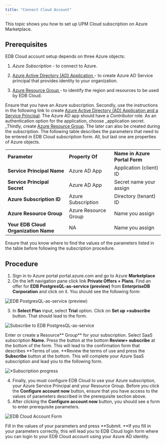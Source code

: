 ```yaml
---
title: "Connect Cloud Account"
---
```


This topic shows you how to set up  UPM Cloud subscription on Azure Marketplace.

## Prerequisites

EDB Cloud account setup depends on three Azure objects:
1. _Azure Subscription_ - to connect to Azure.

2. [Azure Active Directory (AD) Application ](https://docs.microsoft.com/en-us/azure/active-directory/develop/howto-create-service-principal-portal#register-an-application-with-azure-ad-and-create-a-service-principal) -  to create Azure AD Service principal that provides identity to your organization.

3. [Azure Resource Group ](https://docs.microsoft.com/en-us/azure/azure-resource-manager/management/manage-resource-groups-portal#what-is-a-resource-group)- to identify the region and resources to be used by EDB Cloud.

Ensure that you have an Azure subscription. Secondly, use the  instructions in the following link to create [Azure Active Directory (AD) Application and a Service Principal](https://docs.microsoft.com/en-us/azure/active-directory/develop/howto-create-service-principal-portal#register-an-application-with-azure-ad-and-create-a-service-principal). The Azure AD app should have a _Contributor_ role. As an authentication option for the application, choose _application secret. _Thirdly, create [Azure Resource Group](https://docs.microsoft.com/en-us/azure/azure-resource-manager/management/manage-resource-groups-portal#what-is-a-resource-group). The later can also be created during the subscription. The following table describes the parameters   that need to be entered in EDB Cloud subscription form. All, but last one are properties of Azure objects.


<table>
    <tr>
        <td><strong>Parameter</strong>
        </td>
        <td><strong>Property Of</strong>
        </td>
        <td><strong>Name in Azure Portal Form</strong>
        </td>
    </tr>
    <tr>
        <td><strong>Service Principal Name</strong>
        </td>
        <td>Azure AD App
        </td>
        <td>Application (client) ID
        </td>
    </tr>
    <tr>
        <td><strong>Service Principal Secret</strong>
        </td>
        <td>Azure AD App
        </td>
        <td>Secret name your assign
        </td>
    </tr>
    <tr>
        <td><strong>Azure Subscription ID</strong>
        </td>
        <td>Azure Subscription
        </td>
        <td>Directory (tenant) ID
        </td>
    </tr>
    <tr>
        <td><strong>Azure Resource Group</strong>
        </td>
        <td>Azure Resource Group
        </td>
        <td>Name you assign
        </td>
    </tr>
    <tr>
        <td><strong>Your EDB Cloud Organization Name</strong>
        </td>
        <td> NA
        </td>
        <td>
            Name you assign
        </td>
    </tr>
</table>


Ensure that you know where to find the values of the parameters listed in the table before following the subscription procedure.


## Procedure



1. Sign in to Azure portal portal.azure.com and go to Azure **Marketplace**
2. On the left navigation pane click link **Private Offers + Plans**. Find an offer for **EDB PostgresQL-as-service (preview)** from **EnterpriseDB Corporation** and click on it. You should see the following form:



![*EDB PostgresQL-as-service (preview)*](images/marketplace-preview.png)

3. In **Select Plan** input, select **Trial** option. Click on **Set up +subscribe** button. That should lead to the form.





![*Subscribe to EDB PostgresQL-as-service*](images/subscribe-to-dbaas.png "image_tooltip")



Enter or create a Resource** Group** for your subscription. Select SaaS subscription **Name.**
Press the button at the bottom **Review+ subscribe** at the bottom of the form.
This will lead to the confirmation form that describes **Terms of use.
**Review the terms of use and press the **Subscribe** button at the bottom.
This will complete your Azure SaaS subscription and lead you to the following form.




![*Subscription progress](images/subscription-process.png "image_tooltip")


4. Finally, you must configure EDB Cloud to use your Azure subscription, your Azure Service Principal and your Resource Group.
Before you click the **Configure account now** button, ensure that you have access to the values of parameters described in the prerequisite section above.
5. After clicking the **Configure account now** button, you should see a form to enter prerequisite parameters.




![*EDB Cloud Account Form*](images/configure-edbcloud.png "image_tooltip")


Fill in the values of your parameters and press **Submit. **If you fill in your parameters correctly, this will lead you to EDB Cloud login form where you can login to your EDB Cloud account using your Azure AD identity.
